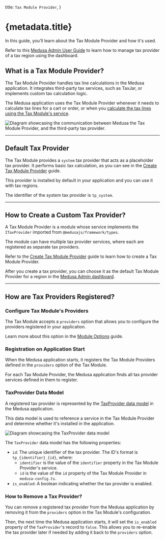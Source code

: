   title: `Tax Module Provider`,
}

# {metadata.title}

In this guide, you’ll learn about the Tax Module Provider and how it's used.

<Note title="Looking for no-code docs?">

Refer to this [Medusa Admin User Guide](!user-guide!/settings/tax-regions) to learn how to manage tax provider of a tax region using the dashboard.

</Note>

## What is a Tax Module Provider?

The Tax Module Provider handles tax line calculations in the Medusa application. It integrates third-party tax services, such as TaxJar, or implements custom tax calculation logic.

The Medusa application uses the Tax Module Provider whenever it needs to calculate tax lines for a cart or order, or when you [calculate the tax lines using the Tax Module's service](../tax-calculation-with-provider/page.mdx).

![Diagram showcasing the communication between Medusa the Tax Module Provider, and the third-party tax provider.](https://res.cloudinary.com/dza7lstvk/image/upload/v1746790996/Medusa%20Resources/tax-provider-service_kcgpne.jpg)

---

## Default Tax Provider

The Tax Module provides a `system` tax provider that acts as a placeholder tax provider. It performs basic tax calculation, as you can see in the [Create Tax Module Provider](/references/tax/provider#gettaxlines) guide.

This provider is installed by default in your application and you can use it with tax regions.

<Note title="Tip">

The identifier of the system tax provider is `tp_system`.

</Note>

---

## How to Create a Custom Tax Provider?

A Tax Module Provider is a module whose service implements the `ITaxProvider` imported from `@medusajs/framework/types`.

The module can have multiple tax provider services, where each are registered as separate tax providers.

Refer to the [Create Tax Module Provider](/references/tax/provider) guide to learn how to create a Tax Module Provider.

After you create a tax provider, you can choose it as the default Tax Module Provider for a region in the [Medusa Admin dashboard](!user-guide!/settings/tax-regions).

---

## How are Tax Providers Registered?

### Configure Tax Module's Providers

The Tax Module accepts a `providers` option that allows you to configure the providers registered in your application.

Learn more about this option in the [Module Options](../module-options/page.mdx) guide.

### Registration on Application Start

When the Medusa application starts, it registers the Tax Module Providers defined in the `providers` option of the Tax Module.

For each Tax Module Provider, the Medusa application finds all tax provider services defined in them to register.

### TaxProvider Data Model

A registered tax provider is represented by the [TaxProvider data model](/references/tax/models/TaxProvider) in the Medusa application.

This data model is used to reference a service in the Tax Module Provider and determine whether it's installed in the application.

![Diagram showcasing the TaxProvider data model](https://res.cloudinary.com/dza7lstvk/image/upload/v1746791254/Medusa%20Resources/tax-provider-model_r6ktjw.jpg)

The `TaxProvider` data model has the following properties:

- `id`: The unique identifier of the tax provider. The ID's format is `tp_{identifier}_{id}`, where:
    - `identifier` is the value of the `identifier` property in the Tax Module Provider's service.
    - `id` is the value of the `id` property of the Tax Module Provider in `medusa-config.ts`.
- `is_enabled`: A boolean indicating whether the tax provider is enabled.

### How to Remove a Tax Provider?

You can remove a registered tax provider from the Medusa application by removing it from the `providers` option in the Tax Module's configuration.

Then, the next time the Medusa application starts, it will set the `is_enabled` property of the `TaxProvider`'s record to `false`. This allows you to re-enable the tax provider later if needed by adding it back to the `providers` option.
